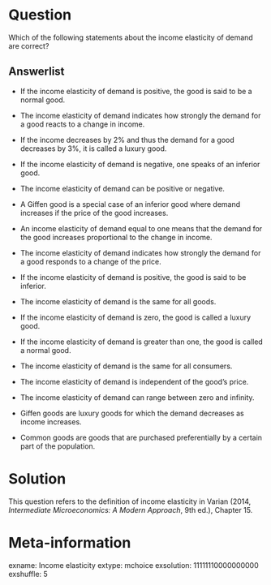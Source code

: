 Question
========
Which of the following statements about the income elasticity of demand are correct? 

Answerlist
----------
* If the income elasticity of demand is positive, the good is said to be a normal good.
* The income elasticity of demand indicates how strongly the demand for a good reacts to a change in income.
* If the income decreases by 2% and thus the demand for a good decreases by 3%, it is called a luxury good.
* If the income elasticity of demand is negative, one speaks of an inferior good.
* The income elasticity of demand can be positive or negative.
* A Giffen good is a special case of an inferior good where demand increases if the price of the good increases.
* An income elasticity of demand equal to one means that the demand for the good increases proportional to the change in income.

* The income elasticity of demand indicates how strongly the demand for a good responds to a change of the price.
* If the income elasticity of demand is positive, the good is said to be inferior.
* The income elasticity of demand is the same for all goods.
* If the income elasticity of demand is zero, the good is called a luxury good.
* If the income elasticity of demand is greater than one, the good is called a normal good.
* The income elasticity of demand is the same for all consumers.
* The income elasticity of demand is independent of the good's price.
* The income elasticity of demand can range between zero and infinity.
* Giffen goods are luxury goods for which the demand decreases as income increases.
* Common goods are goods that are purchased preferentially by a certain part of the population.

Solution
========
This question refers to the definition of income elasticity in
Varian (2014, _Intermediate Microeconomics: A Modern Approach_, 9th ed.), Chapter 15.

Meta-information
================
exname: Income elasticity
extype: mchoice
exsolution: 11111110000000000
exshuffle: 5
